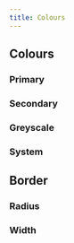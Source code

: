 ```yaml
---
title: Colours
---
```



## Colours
### Primary
<Colors type='primary' />

### Secondary
<Colors type='secondary' />

### Greyscale
<Colors type='greyscale' />

### System
<Colors type='system' />

## Border
### Radius
<Border type='radius' />

### Width
<Border type='width' />